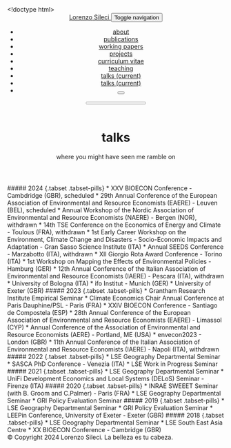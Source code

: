 <!doctype html> <html lang="en"> <head> <meta charset="utf-8"> <meta name="viewport" content="width=device-width, initial-scale=1, shrink-to-fit=no"> <meta http-equiv="X-UA-Compatible" content="IE=edge"> <title> talks | Lorenzo Sileci </title> <meta name="author" content="Lorenzo Sileci"> <meta name="description" content="where you might have seen me ramble on"> <meta name="keywords" content="jekyll, jekyll-theme, academic-website, portfolio-website"> <link rel="stylesheet" href="/assets/css/bootstrap.min.css?a4b3f509e79c54a512b890d73235ef04"> <link rel="stylesheet" href="https://cdn.jsdelivr.net/npm/mdbootstrap@4.20.0/css/mdb.min.css" integrity="sha256-jpjYvU3G3N6nrrBwXJoVEYI/0zw8htfFnhT9ljN3JJw=" crossorigin="anonymous"> <link defer rel="stylesheet" href="/assets/css/academicons.min.css?f0b7046b84e425c55f3463ac249818f5"> <link defer rel="stylesheet" type="text/css" href="https://fonts.googleapis.com/css?family=Roboto:300,400,500,700|Roboto+Slab:100,300,400,500,700|Material+Icons&display=swap"> <link defer rel="stylesheet" href="/assets/css/jekyll-pygments-themes-github.css?591dab5a4e56573bf4ef7fd332894c99" media="" id="highlight_theme_light"> <link rel="shortcut icon" href="data:image/svg+xml,<svg xmlns=%22http://www.w3.org/2000/svg%22 viewBox=%220 0 100 100%22><text y=%22.9em%22 font-size=%2290%22>⚛️</text></svg>" > <link rel="stylesheet" href="/assets/css/main.css?d41d8cd98f00b204e9800998ecf8427e"> <link rel="canonical" href="https://el-chinosauro.github.io/talks/"> <script src="/assets/js/theme.js?9a0c749ec5240d9cda97bc72359a72c0"></script> <link defer rel="stylesheet" href="/assets/css/jekyll-pygments-themes-native.css?5847e5ed4a4568527aa6cfab446049ca" media="none" id="highlight_theme_dark"> <script>initTheme();</script> </head> <body class="fixed-top-nav "> <header> <nav id="navbar" class="navbar navbar-light navbar-expand-sm fixed-top" role="navigation"> <div class="container"> <a class="navbar-brand title font-weight-lighter" href="/"> <span class="font-weight-bold">Lorenzo</span> Sileci </a> <button class="navbar-toggler collapsed ml-auto" type="button" data-toggle="collapse" data-target="#navbarNav" aria-controls="navbarNav" aria-expanded="false" aria-label="Toggle navigation"> <span class="sr-only">Toggle navigation</span> <span class="icon-bar top-bar"></span> <span class="icon-bar middle-bar"></span> <span class="icon-bar bottom-bar"></span> </button> <div class="collapse navbar-collapse text-right" id="navbarNav"> <ul class="navbar-nav ml-auto flex-nowrap"> <li class="nav-item "> <a class="nav-link" href="/">about </a> </li> <li class="nav-item "> <a class="nav-link" href="/publications/">publications </a> </li> <li class="nav-item "> <a class="nav-link" href="/working%20papers/">working papers </a> </li> <li class="nav-item "> <a class="nav-link" href="/projects/">projects </a> </li> <li class="nav-item "> <a class="nav-link" href="/cv/">curriculum vitae </a> </li> <li class="nav-item "> <a class="nav-link" href="/teaching/">teaching </a> </li> <li class="nav-item active"> <a class="nav-link" href="/talks/">talks <span class="sr-only">(current)</span> </a> </li> <li class="nav-item active"> <a class="nav-link" href="/talks/">talks <span class="sr-only">(current)</span> </a> </li> <li class="toggle-container"> <button id="light-toggle" title="Change theme"> <i class="ti ti-sun-moon" id="light-toggle-system"></i> <i class="ti ti-moon-filled" id="light-toggle-dark"></i> <i class="ti ti-sun-filled" id="light-toggle-light"></i> </button> </li> </ul> </div> </div> </nav> <progress id="progress" value="0"> <div class="progress-container"> <span class="progress-bar"></span> </div> </progress> </header> <div class="container mt-5" role="main"> <div class="post"> <header class="post-header"> <h1 class="post-title">talks</h1> <p class="post-description">where you might have seen me ramble on</p> </header> <article> ##### 2024 {.tabset .tabset-pills} * XXV BIOECON Conference - Cambdridge (GBR), scheduled * 29th Annual Conference of the European Association of Environmental and Resource Economists (EAERE) - Leuven (BEL), scheduled * Annual Workshop of the Nordic Association of Environmental and Resource Economists (NAERE) - Bergen (NOR), withdrawn * 14th TSE Conference on the Economics of Energy and Climate - Toulous (FRA), withdrawn * 1st Early Career Workshop on the Environment, Climate Change and Disasters - Socio-Economic Impacts and Adaptation - Gran Sasso Science Institute (ITA) * Annual SEEDS Conference - Marzabotto (ITA), withdrawn * XII Giorgio Rota Award Conference - Torino (ITA) * 1st Workshop on Mapping the Effects of Environmental Policies - Hamburg (GER) * 12th Annual Conference of the Italian Association of Environmental and Resource Economists (IAERE) - Pescara (ITA), withdrawn * University of Bologna (ITA) * ifo Institut - Munich (GER) * University of Exeter (GBR) ##### 2023 {.tabset .tabset-pills} * Grantham Research Institute Empirical Seminar * Climate Economics Chair Annual Conference at Paris Dauphine/PSL - Paris (FRA) * XXIV BIOECON Conference - Santiago de Compostela (ESP) * 28th Annual Conference of the European Association of Environmental and Resource Economists (EAERE) - Limassol (CYP) * Annual Conference of the Association of Environmental and Resource Economists (AERE) - Portland, ME (USA) * envecon2023 - London (GBR) * 11th Annual Conference of the Italian Association of Environmental and Resource Economists (IAERE) - Napoli (ITA), withdrawn ##### 2022 {.tabset .tabset-pills} * LSE Geography Departmental Seminar * SASCA PhD Conference - Venezia (ITA) * LSE Work in Progress Seminar ##### 2021 {.tabset .tabset-pills} * LSE Geography Departmental Seminar * UniFi Development Economics and Local Systems (DELoS) Seminar - Firenze (ITA) ##### 2020 {.tabset .tabset-pills} * INRAE SWEEET Seminar (with B. Groom and C.Palmer) - Paris (FRA) * LSE Geography Departmental Seminar * GRI Policy Evaluation Seminar ##### 2019 {.tabset .tabset-pills} * LSE Geography Departmental Seminar * GRI Policy Evaluation Seminar * LEEPin Conference, University of Exeter - Exeter (GBR) ##### 2018 {.tabset .tabset-pills} * LSE Geography Departmental Seminar * LSE South East Asia Centre * XX BIOECON Conference - Cambridge (GBR) </article> </div> </div> <footer class="fixed-bottom" role="contentinfo"> <div class="container mt-0"> &copy; Copyright 2024 Lorenzo Sileci. La belleza es tu cabeza. </div> </footer> <script src="https://cdn.jsdelivr.net/npm/jquery@3.6.0/dist/jquery.min.js" integrity="sha256-/xUj+3OJU5yExlq6GSYGSHk7tPXikynS7ogEvDej/m4=" crossorigin="anonymous"></script> <script src="/assets/js/bootstrap.bundle.min.js"></script> <script src="https://cdn.jsdelivr.net/npm/mdbootstrap@4.20.0/js/mdb.min.js" integrity="sha256-NdbiivsvWt7VYCt6hYNT3h/th9vSTL4EDWeGs5SN3DA=" crossorigin="anonymous"></script> <script defer src="https://cdn.jsdelivr.net/npm/masonry-layout@4.2.2/dist/masonry.pkgd.min.js" integrity="sha256-Nn1q/fx0H7SNLZMQ5Hw5JLaTRZp0yILA/FRexe19VdI=" crossorigin="anonymous"></script> <script defer src="https://cdn.jsdelivr.net/npm/imagesloaded@5.0.0/imagesloaded.pkgd.min.js" integrity="sha256-htrLFfZJ6v5udOG+3kNLINIKh2gvoKqwEhHYfTTMICc=" crossorigin="anonymous"></script> <script defer src="/assets/js/masonry.js" type="text/javascript"></script> <script defer src="https://cdn.jsdelivr.net/npm/medium-zoom@1.1.0/dist/medium-zoom.min.js" integrity="sha256-ZgMyDAIYDYGxbcpJcfUnYwNevG/xi9OHKaR/8GK+jWc=" crossorigin="anonymous"></script> <script defer src="/assets/js/zoom.js?85ddb88934d28b74e78031fd54cf8308"></script> <script src="/assets/js/no_defer.js?2781658a0a2b13ed609542042a859126"></script> <script defer src="/assets/js/common.js?b7816bd189846d29eded8745f9c4cf77"></script> <script defer src="/assets/js/copy_code.js?12775fdf7f95e901d7119054556e495f" type="text/javascript"></script> <script defer src="/assets/js/jupyter_new_tab.js?d9f17b6adc2311cbabd747f4538bb15f"></script> <script async src="https://d1bxh8uas1mnw7.cloudfront.net/assets/embed.js"></script> <script async src="https://badge.dimensions.ai/badge.js"></script> <script type="text/javascript">window.MathJax={tex:{tags:"ams"}};</script> <script defer type="text/javascript" id="MathJax-script" src="https://cdn.jsdelivr.net/npm/mathjax@3.2.0/es5/tex-mml-chtml.min.js" integrity="sha256-rjmgmaB99riUNcdlrDtcAiwtLIojSxNyUFdl+Qh+rB4=" crossorigin="anonymous"></script> <script defer src="https://cdnjs.cloudflare.com/polyfill/v3/polyfill.min.js?features=es6" crossorigin="anonymous"></script> <script type="text/javascript">function progressBarSetup(){"max"in document.createElement("progress")?(initializeProgressElement(),$(document).on("scroll",function(){progressBar.attr({value:getCurrentScrollPosition()})}),$(window).on("resize",initializeProgressElement)):(resizeProgressBar(),$(document).on("scroll",resizeProgressBar),$(window).on("resize",resizeProgressBar))}function getCurrentScrollPosition(){return $(window).scrollTop()}function initializeProgressElement(){let e=$("#navbar").outerHeight(!0);$("body").css({"padding-top":e}),$("progress-container").css({"padding-top":e}),progressBar.css({top:e}),progressBar.attr({max:getDistanceToScroll(),value:getCurrentScrollPosition()})}function getDistanceToScroll(){return $(document).height()-$(window).height()}function resizeProgressBar(){progressBar.css({width:getWidthPercentage()+"%"})}function getWidthPercentage(){return getCurrentScrollPosition()/getDistanceToScroll()*100}const progressBar=$("#progress");window.onload=function(){setTimeout(progressBarSetup,50)};</script> <script src="/assets/js/vanilla-back-to-top.min.js?f40d453793ff4f64e238e420181a1d17"></script> <script>addBackToTop();</script> <script src="/assets/js/shortcut-key.js"></script> </body> </html>